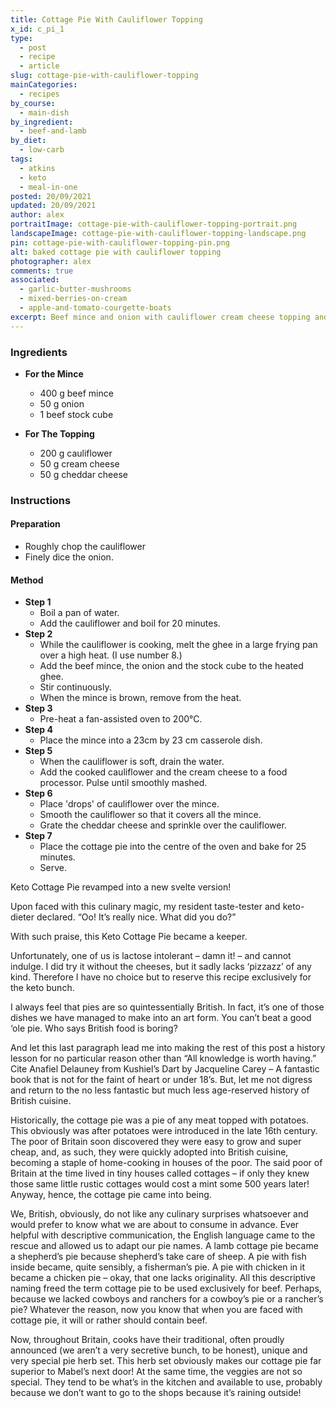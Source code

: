 ```yaml
---
title: Cottage Pie With Cauliflower Topping
x_id: c_pi_1
type:
  - post
  - recipe
  - article
slug: cottage-pie-with-cauliflower-topping
mainCategories: 
  - recipes
by_course:
  - main-dish
by_ingredient:
  - beef-and-lamb
by_diet:
  - low-carb
tags:
  - atkins
  - keto
  - meal-in-one
posted: 20/09/2021
updated: 20/09/2021
author: alex
portraitImage: cottage-pie-with-cauliflower-topping-portrait.png
landscapeImage: cottage-pie-with-cauliflower-topping-landscape.png                        
pin: cottage-pie-with-cauliflower-topping-pin.png
alt: baked cottage pie with cauliflower topping
photographer: alex
comments: true
associated:
  - garlic-butter-mushrooms
  - mixed-berries-on-cream
  - apple-and-tomato-courgette-boats
excerpt: Beef mince and onion with cauliflower cream cheese topping and a crust of cheddar cheese. Scrumptious comfort food.
---
```


<Ingredients>

### Ingredients ###

  - **For the Mince**
    - 400 g beef mince
    - 50 g onion
    - 1 beef stock cube

  - **For The Topping**
    - 200 g cauliflower
    - 50 g cream cheese
    - 50 g cheddar cheese

</Ingredients>

<Instructions>

### Instructions ###

#### Preparation ####

  - Roughly chop the cauliflower
  - Finely dice the onion.

#### Method ####

  - **Step 1**
    - Boil a pan of water.
    - Add the cauliflower and boil for 20 minutes.
  - **Step 2**
    - While the cauliflower is cooking, melt the ghee in a large frying pan over a high heat. (I use number 8.)
    - Add the beef mince, the onion and the stock cube to the heated ghee. 
    - Stir continuously. 
    - When the mince is brown, remove from the heat.
  - **Step 3**
    - Pre-heat a fan-assisted oven to 200°C.
  - **Step 4**
    - Place the mince into a 23cm by 23 cm casserole dish.
  - **Step 5**
    - When the cauliflower is soft, drain the water.
    - Add the cooked cauliflower and the cream cheese to a food processor. Pulse until smoothly mashed.
  - **Step 6**
    - Place 'drops' of cauliflower over the mince.
    - Smooth the cauliflower so that it covers all the mince.
    - Grate the cheddar cheese and sprinkle over the cauliflower.
  - **Step 7**
    - Place the cottage pie into the centre of the oven and bake for 25 minutes.
    - Serve.

</Instructions>

<PostBody>

Keto Cottage Pie revamped into a new svelte version! 

Upon faced with this culinary magic, my resident taste-tester and keto-dieter declared. “Oo! It’s really nice. What did you do?”

With such praise, this Keto Cottage Pie became a keeper.

Unfortunately, one of us is lactose intolerant – damn it! – and cannot indulge.  I did try it without the cheeses, but it sadly lacks ‘pizzazz’ of any kind. Therefore I have no choice but to reserve this recipe exclusively for the keto bunch.

I always feel that pies are so quintessentially British. In fact, it’s one of those dishes we have managed to make into an art form. You can’t beat a good ‘ole pie. Who says British food is boring?

And let this last paragraph lead me into making the rest of this post a history lesson for no particular reason other than “All knowledge is worth having.” Cite Anafiel Delauney from Kushiel’s Dart by Jacqueline Carey – A fantastic book that is not for the faint of heart or under 18’s. But, let me not digress and return to the no less fantastic but much less age-reserved history of British cuisine. 

Historically, the cottage pie was a pie of any meat topped with potatoes. This obviously was after potatoes were introduced in the late 16th century. The poor of Britain soon discovered they were easy to grow and super cheap, and, as such, they were quickly adopted into British cuisine, becoming a staple of home-cooking in houses of the poor. The said poor of Britain at the time lived in tiny houses called cottages – if only they knew those same little rustic cottages would cost a mint some 500 years later! Anyway, hence, the cottage pie came into being. 

We, British, obviously, do not like any culinary surprises whatsoever and would prefer to know what we are about to consume in advance. Ever helpful with descriptive communication, the English language came to the rescue and allowed us to adapt our pie names. A lamb cottage pie became a shepherd’s pie because shepherd’s take care of sheep. A pie with fish inside became, quite sensibly, a fisherman’s pie. A pie with chicken in it became a chicken pie – okay, that one lacks originality. All this descriptive naming freed the term cottage pie to be used exclusively for beef.  Perhaps, because we lacked cowboys and ranchers for a cowboy’s pie or a rancher’s pie? Whatever the reason, now you know that when you are faced with cottage pie, it will or rather should contain beef.

Now, throughout Britain, cooks have their traditional, often proudly announced (we aren’t a very secretive bunch, to be honest), unique and very special pie herb set. This herb set obviously makes our cottage pie far superior to Mabel’s next door! At the same time, the veggies are not so special. They tend to be what’s in the kitchen and available to use, probably because we don’t want to go to the shops because it’s raining outside!

</PostBody>
